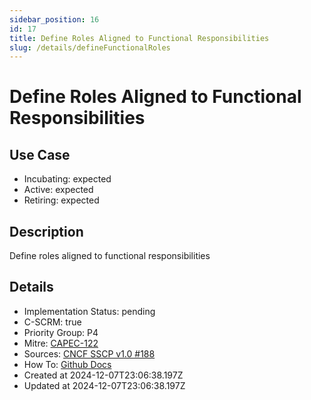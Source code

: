 ```yaml
---
sidebar_position: 16
id: 17
title: Define Roles Aligned to Functional Responsibilities
slug: /details/defineFunctionalRoles
---
```


# Define Roles Aligned to Functional Responsibilities

## Use Case
- Incubating: expected
- Active: expected
- Retiring: expected

## Description

Define roles aligned to functional responsibilities

## Details
- Implementation Status: pending
- C-SCRM: true
- Priority Group: P4
- Mitre: [CAPEC-122](https://capec.mitre.org/data/definitions/122.html)
- Sources: [CNCF SSCP v1.0 #188](https://github.com/cncf/tag-security/blob/main/supply-chain-security/supply-chain-security-paper/sscsp.md#define-roles-aligned-to-functional-responsibilities)
- How To: [Github Docs](https://docs.github.com/en/organizations/managing-user-access-to-your-organizations-repositories/managing-repository-roles/repository-roles-for-an-organization)
- Created at 2024-12-07T23:06:38.197Z
- Updated at 2024-12-07T23:06:38.197Z

